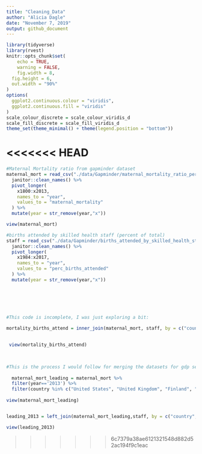 ```yaml
---
title: "Cleaning_Data"
author: "Alicia Dagle"
date: "November 7, 2019"
output: github_document
---
```



```r
library(tidyverse)
library(rvest)
knitr::opts_chunk$set(
	echo = TRUE,
	warning = FALSE,
	fig.width = 8, 
  fig.height = 6,
  out.width = "90%"
)
options(
  ggplot2.continuous.colour = "viridis",
  ggplot2.continuous.fill = "viridis"
)
scale_colour_discrete = scale_colour_viridis_d
scale_fill_discrete = scale_fill_viridis_d
theme_set(theme_minimal() + theme(legend.position = "bottom"))
```

<<<<<<< HEAD
=======

```r
#Maternal Mortality ratio from gapminder dataset
maternal_mort = read_csv("./data/Gapminder/maternal_mortality_ratio_per_100000_live_births.csv") %>% 
  janitor::clean_names() %>% 
  pivot_longer(
    x1800:x2013,
    names_to = "year",
    values_to = "maternal_mortality"
  ) %>% 
  mutate(year = str_remove(year,"x"))

view(maternal_mort)


```



```r
#births attended by skilled health staff (percent of total)
staff = read_csv("./data/Gapminder/births_attended_by_skilled_health_staff_percent_of_total.csv")  %>% 
  janitor::clean_names() %>% 
  pivot_longer(
    x1984:x2017,
    names_to = "year",
    values_to = "perc_births_attended"
  ) %>% 
  mutate(year = str_remove(year,"x"))
  






```

```r
#This code is incomplete, I was just exploring a bit:
  
mortality_births_attend = inner_join(maternal_mort, staff, by = c("country","year")) 

  
 view(mortality_births_attend) 
  

  
#This is the process I would follow for merging the datasets for gdp sepnding, healthcare spending, and individual cost  (except this is done for the births attended here)
  
  maternal_mort_leading = maternal_mort %>%
  filter(year=='2013') %>% 
  filter(country %in% c("United States", "United Kingdom", "Finland", "Canada","Germany", "New Zealand", "Norway", "China", "Netherlands", "Switzerland", "Singapore", "Japan", "Luxembourg", "Hong Kong", "Qatar"))
  
view(maternal_mort_leading)


leading_2013 = left_join(maternal_mort_leading,staff, by = c("country","year"))

view(leading_2013)

```


>>>>>>> 6c7379a38ae6121321548d882d52ac194f9c1eac
